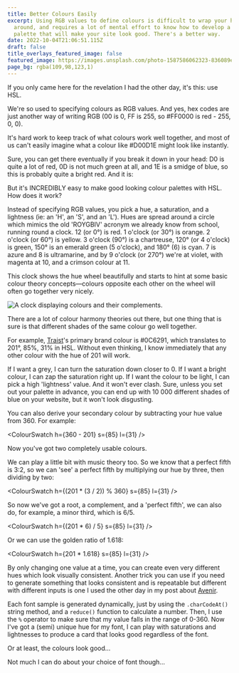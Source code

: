 ```yaml
---
title: Better Colours Easily
excerpt: Using RGB values to define colours is difficult to wrap your head
  around, and requires a lot of mental effort to know how to develop a colour
  palette that will make your site look good. There's a better way.
date: 2022-10-04T21:06:51.115Z
draft: false
title_overlays_featured_image: false
featured_image: https://images.unsplash.com/photo-1587586062323-836089e60d52?ixlib=rb-1.2.1&ixid=MnwxMjA3fDB8MHxwaG90by1wYWdlfHx8fGVufDB8fHx8&auto=format&fit=crop&w=1887&q=80
page_bg: rgba(109,98,123,1)
---
```


<script>
	'$components/blog-widgets/FontSample.svelte';
</script>

If you only came here for the revelation I had the other day, it's this: use HSL.

We're so used to specifying colours as RGB values. And yes, hex codes are just another way of writing RGB (00 is 0, FF is 255, so #FF0000 is red - 255, 0, 0).

It's hard work to keep track of what colours work well together, and most of us can't easily imagine what a colour like #D00D1E might look like instantly.

Sure, you can get there eventually if you break it down in your head: D0 is quite a lot of red, 0D is not much green at all, and 1E is a smidge of blue, so this is probably quite a bright red. And it is: <span class="w-[1em] aspect-square inline-block rounded align-middle" style="background-color: #D00D1E" />

But it's INCREDIBLY easy to make good looking colour palettes with HSL. How does it work?

Instead of specifying RGB values, you pick a hue, a saturation, and a lightness (ie: an 'H', an 'S', and an 'L'). Hues are spread around a circle which mimics the old 'ROYGBIV' acronym we already know from school, running round a clock. 12 (or 0°) is red. 1 o'clock (or 30°) is orange. 2 o'clock (or 60°) is yellow. 3 o'clock (90°) is a chartreuse, 120° (or 4 o'clock) is green, 150° is an emerald green (5 o'clock), and 180° (6) is cyan. 7 is azure and 8 is ultramarine, and by 9 o'clock (or 270°) we're at violet, with magenta at 10, and a crimson colour at 11.

This clock shows the hue wheel beautifully and starts to hint at some basic colour theory concepts—colours opposite each other on the wheel will often go together very nicely.

![A clock displaying colours and their complements.](/media/uploads/rainbow-multi-coloured-wall-clock-578129b_01.jpeg)

There are a lot of colour harmony theories out there, but one thing that is sure is that different shades of the same colour go well together.

For example, [Traist](https://traist.co.uk)'s primary brand colour is #0C6291, which translates to 201°, 85%, 31% in HSL. Without even thinking, I know immediately that any other colour with the hue of 201 will work.

<ColourSwatch h={201} s={85} l={31} />

If I want a grey, I can turn the saturation down closer to 0. If I want a bright colour, I can zap the saturation right up. If I want the colour to be light, I can pick a high 'lightness' value. And it won't ever clash. Sure, unless you set out your palette in advance, you can end up with 10 000 different shades of blue on your website, but it won't look disgusting.

You can also derive your secondary colour by subtracting your hue value from 360. For example:

<ColourSwatch h={360 - 201} s={85} l={31} />

Now you've got two completely usable colours.

We can play a little bit with music theory too. So we know that a perfect fifth is 3:2, so we can 'see' a perfect fifth by multiplying our hue by three, then dividing by two:

<ColourSwatch h={(201 * (3 / 2)) % 360} s={85} l={31} />

So now we've got a root, a complement, and a 'perfect fifth', we can also do, for example, a minor third, which is 6/5.

<ColourSwatch h={(201 * 6) / 5} s={85} l={31} />

Or we can use the golden ratio of 1.618:

<ColourSwatch h={201 * 1.618} s={85} l={31} />

By only changing one value at a time, you can create even very different hues which look visually consistent. Another trick you can use if you need to generate something that looks consistent and is repeatable but different with different inputs is one I used the other day in my post about [Avenir](/blog/avenir).

Each font sample is generated dynamically, just by using the `.charCodeAt()` string method, and a `reduce()` function to calculate a number. Then, I use the `%` operator to make sure that my value falls in the range of 0-360. Now I've got a (semi) unique hue for my font, I can play with saturations and lightnesses to produce a card that looks good regardless of the font.

<div class="full-bleed not-prose">
	<FontSample fontName="Avenir" wordTest="HSL forever!" />
</div>

Or at least, the colours look good...

<div class="full-bleed not-prose">
	<FontSample fontName="Comic Sans MS" wordTest="Not again..." />
</div>

Not much I can do about your choice of font though...
